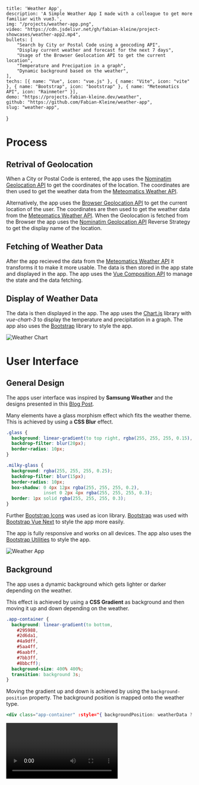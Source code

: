 
    title: 'Weather App',
    description: 'A Simple Weather App I made with a colleague to get more familiar with vue3.',
    img: "/projects/weather-app.png",
    video: "https://cdn.jsdelivr.net/gh/fabian-kleine/project-showcases/weather-app2.mp4",
    bullets: [
        "Search by City or Postal Code using a geocoding API",
        "Display current weather and forecast for the next 7 days",
        "Usage of the Browser Geolocation API to get the current location",
        "Temperature and Precipation in a graph",
        "Dynamic background based on the weather",
    ],
    techs: [{ name: "Vue", icon: "vue.js" }, { name: "Vite", icon: "vite" }, { name: "Bootstrap", icon: "bootstrap" }, { name: "Meteomatics API", icon: "Rainmeter" }],
    demo: "https://projects.fabian-kleine.dev/weather",
    github: "https://github.com/Fabian-Kleine/weather-app",
    slug: "weather-app",
}

# Process

## Retrival of Geolocation

When a City or Postal Code is entered, the app uses the [Nominatim Geolocation API](https://nominatim.org/) to get the coordinates of the location. The coordinates are then used to get the weather data from the [Meteomatics Weather API](https://www.meteomatics.com/en/api/weather-api/).

Alternatively, the app uses the [Browser Geolocation API](https://developer.mozilla.org/en-US/docs/Web/API/Geolocation_API) to get the current location of the user. The coordinates are then used to get the weather data from the [Meteomatics Weather API](https://www.meteomatics.com/en/api/weather-api/).
When the Geolocation is fetched from the Browser the app uses the [Nominatim Geolocation API](https://nominatim.org/) Reverse Strategy to get the display name of the location.

## Fetching of Weather Data

After the app recieved the data from the [Meteomatics Weather API](https://www.meteomatics.com/en/api/weather-api/) it transforms it to make it more usable.
The data is then stored in the app state and displayed in the app. The app uses the [Vue Composition API](https://vuejs.org/guide/extras/composition-api-faq.html) to manage the state and the data fetching.

## Display of Weather Data
The data is then displayed in the app. The app uses the [Chart.js](https://www.chartjs.org/) library with *vue-chart-3* to display the temperature and precipitation in a graph. The app also uses the [Bootstrap](https://getbootstrap.com/) library to style the app.

![Weather Chart](/projects/weather-app/chart.png)

# User Interface

## General Design

The apps user interface was inspired by **Samsung Weather** and the designs presented in this [Blog Post](https://www.subframe.com/tips/weather-website-design-examples). 

Many elements have a glass morphism effect which fits the weather theme. This is achieved by using a **CSS Blur** effect.

```css
.glass {
  background: linear-gradient(to top right, rgba(255, 255, 255, 0.15), rgba(255, 255, 255, 0.25));
  backdrop-filter: blur(20px);
  border-radius: 10px;
}

.milky-glass {
  background: rgba(255, 255, 255, 0.25);
  backdrop-filter: blur(15px);
  border-radius: 10px;
  box-shadow: 0 4px 12px rgba(255, 255, 255, 0.2), 
              inset 0 2px 4px rgba(255, 255, 255, 0.3);
  border: 1px solid rgba(255, 255, 255, 0.3);
}
```

Further [Bootstrap Icons](https://icons.getbootstrap.com/) was used as icon library. [Bootstrap](https://getbootstrap.com/) was used with [Bootstrap Vue Next](https://bootstrap-vue-next.github.io/bootstrap-vue-next/) to style the app more easily.

The app is fully responsive and works on all devices. The app also uses the [Bootstrap Utilities](https://getbootstrap.com/docs/5.0/utilities/borders/) to style the app.

![Weather App](/projects/weather-app.png)

## Background

The app uses a dynamic background which gets lighter or darker depending on the weather. 

This effect is achieved by using a **CSS Gradient** as background and then moving it up and down depending on the weather.

```css
.app-container {
  background: linear-gradient(to bottom, 
    #295988, 
    #2d6da1, 
    #4a9dff, 
    #5aa4ff,
    #6aabff, 
    #7bb3ff,
    #8bbcff);
  background-size: 400% 400%;
  transition: background 3s;
}
```

Moving the gradient up and down is achieved by using the `background-position` property. The background position is mapped onto the weather type. 

```jsx 
<div class="app-container" :style="{ backgroundPosition: weatherData ? weatherData[dayIndex].weatherIcon.backgroundPosition : 'center' }">
```

<Video title="Background Gradient Animation" video="https://cdn.jsdelivr.net/gh/fabian-kleine/project-showcases/weather-app_background.mp4" width={800} className="mx-auto my-4" />

## Weather Icons

The App uses the Weather Icons from [Bootstrap Icons](https://icons.getbootstrap.com/) and some custom made SVG icons. 
The icons are mapped onto the weather types provided by meteomatics. This includes:

- **Weather Description**: The description provided by meteomatics is used to determine the weather type.
- **Icon**: The icon is mapped to the weather type. The icons are provided by [Bootstrap Icons](https://icons.getbootstrap.com/) and some custom made SVG icons.
- **Icon Color**
- **Background Position**: The background position is used to move the gradient up and down depending on the weather.

```javascript
const getWeatherIcon = (weatherType) => {
    const weatherIcons = {
        '1': { // Sunny
            icon: 'bi-sun-fill',
            iconColor: '#FFD700',
            weatherDescription: 'Sunny',
            backgroundPosition: 'bottom',
        },
        '2': { // Light clouds
            icon: './icons/cloud-sun-fill.svg',
            isSVGIcon: true,
            weatherDescription: 'Light clouds',
            backgroundPosition: 'bottom',
        },

        // ...more weather types

        '5': { // Rainy
            icon: 'bi-cloud-rain-fill',
            iconColor: '#FFF',
            weatherDescription: 'Rainy',
            backgroundPosition: 'top',
        },

        // ...more weather types
    };

    return weatherIcons[weatherType] || weatherIcons['4'];
}
```


# Difficulties

## Timezones
A major dificulty were the **timezones** for the sunrise and sunset.
By Default the Browser uses the local timezone of the user but that didnt make sense for the app.

The solution was the [tz-lookup](https://www.npmjs.com/package/tz-lookup) library which uses the coordinates of the location to get the timezone of the location.

## Two Colored Icons

We needed Icons like a sun behind a cloud which we wanted to be yellow and white but [Bootstrap Icons](https://icons.getbootstrap.com/) does not support two colored icons. 

The solution was to recreate some icons as SVGs with two colors and use them in the app.

# Learnings

- Vue3 and the Composition API
- Usage and Transformation of API data
- CSS Blur and Gradient Effects
- Chart.js and Vue Chart 3
- Extending Bootstraps default styles
- Using the Browser Geolocation API
